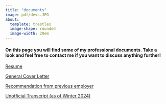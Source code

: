 ```yaml
---
title: "documents"
image: pdf/devs.JPG
about: 
  template: trestles
  image-shape: rounded
  image-width: 20em
---
```


#### On this page you will find some of my professional documents. Take a look and feel free to contact me if you want to discuss anything further!

[Resume](pdf/resumees193ds.pdf)

[General Cover Letter](pdf/General_Cover_Letter_ES193ds.pdf)

[Recommendation from previous employer](pdf/Letter-of-rec-es193ds.pdf)

[Unofficial Transcript (as of Winter 2024)](pdf/Unofficial-Transcript-es193ds.pdf)






